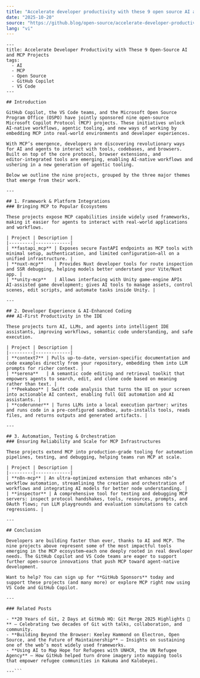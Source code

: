 ```yaml
---
title: "Accelerate developer productivity with these 9 open source AI and MCP projects"
date: "2025-10-20"
source: "https://github.blog/open-source/accelerate-developer-productivity-with-these-9-open-source-ai-and-mcp-projects/"
lang: "vi"
---
```


```mdx
---
title: Accelerate Developer Productivity with These 9 Open‑Source AI and MCP Projects
tags:
  - AI
  - MCP
  - Open Source
  - GitHub Copilot
  - VS Code
---

## Introduction

GitHub Copilot, the VS Code teams, and the Microsoft Open Source Program Office (OSPO) have jointly sponsored nine open‑source Microsoft Copilot Protocol (MCP) projects. These initiatives unlock AI‑native workflows, agentic tooling, and new ways of working by embedding MCP into real‑world environments and developer experiences.

With MCP’s emergence, developers are discovering revolutionary ways for AI and agents to interact with tools, codebases, and browsers. Built on top of the core protocol, browser extensions, and editor‑integrated tools are emerging, enabling AI‑native workflows and ushering in a new generation of agentic tooling.

Below we outline the nine projects, grouped by the three major themes that emerge from their work.

---

## 1. Framework & Platform Integrations  
### Bringing MCP to Popular Ecosystems

These projects expose MCP capabilities inside widely used frameworks, making it easier for agents to interact with real‑world applications and workflows.

| Project | Description |
|---------|-------------|
| **fastapi_mcp** | Exposes secure FastAPI endpoints as MCP tools with minimal setup, authentication, and limited configuration—all on a unified infrastructure. |
| **nuxt-mcp**    | Provides Nuxt developer tools for route inspection and SSR debugging, helping models better understand your Vite/Nuxt app. |
| **unity-mcp**   | Allows interfacing with Unity game‑engine APIs AI‑assisted game development; gives AI tools to manage assets, control scenes, edit scripts, and automate tasks inside Unity. |

---

## 2. Developer Experience & AI‑Enhanced Coding  
### AI‑First Productivity in the IDE

These projects turn AI, LLMs, and agents into intelligent IDE assistants, improving workflows, semantic code understanding, and safe execution.

| Project | Description |
|---------|-------------|
| **context7** | Pulls up‑to‑date, version‑specific documentation and code examples directly from your repository, embedding them into LLM prompts for richer context. |
| **serena**   | A semantic code editing and retrieval toolkit that empowers agents to search, edit, and clone code based on meaning rather than text. |
| **Peekaboo** | Swift code analysis that turns the UI on your screen into actionable AI context, enabling full GUI automation and AI assistants. |
| **coderunner** | Turns LLMs into a local execution partner: writes and runs code in a pre‑configured sandbox, auto‑installs tools, reads files, and returns outputs and generated artifacts. |

---

## 3. Automation, Testing & Orchestration  
### Ensuring Reliability and Scale for MCP Infrastructures

These projects extend MCP into production‑grade tooling for automation pipelines, testing, and debugging, helping teams run MCP at scale.

| Project | Description |
|---------|-------------|
| **n8n-mcp** | An ultra‑optimized extension that enhances n8n’s workflow automation, streamlining the creation and orchestration of workflows and integrating AI models for better node understanding. |
| **inspector** | A comprehensive tool for testing and debugging MCP servers: inspect protocol handshakes, tools, resources, prompts, and OAuth flows; run LLM playgrounds and evaluation simulations to catch regressions. |

---

## Conclusion

Developers are building faster than ever, thanks to AI and MCP. The nine projects above represent some of the most impactful tools emerging in the MCP ecosystem—each one deeply rooted in real developer needs. The GitHub Copilot and VS Code teams are eager to support further open‑source innovations that push MCP toward agent‑native development.

Want to help? You can sign up for **GitHub Sponsors** today and support these projects (and many more) or explore MCP right now using VS Code and GitHub Copilot.

---

### Related Posts

- **20 Years of Git, 2 Days at GitHub HQ: Git Merge 2025 Highlights 🎉** – Celebrating two decades of Git with talks, collaboration, and community.  
- **Building Beyond the Browser: Keeley Hammond on Electron, Open Source, and the Future of Maintainership** – Insights on sustaining one of the web’s most widely used frameworks.  
- **Using AI to Map Hope for Refugees with UNHCR, the UN Refugee Agency** – How GitHub helped turn drone imagery into mapping tools that empower refugee communities in Kakuma and Kalobeyei.  

---```
